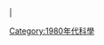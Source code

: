 {{portal|科學}}
{{依分類劃分的年份
|m=1
|c=9
|d=8
|y=9
|cat=科學
|sortkey=Science
|in=科學
| parent = 20世纪各年科学
}}
{{Commonscat|1989 in science}}| 
[[Category:1980年代科學|Category:1980年代科學]]
